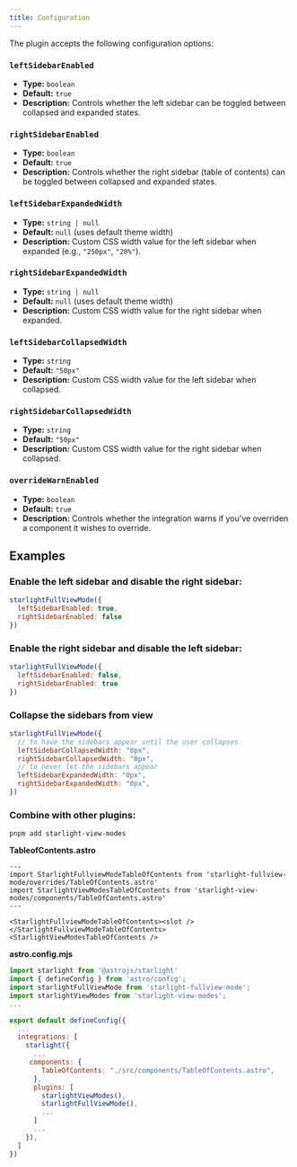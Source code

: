 ```yaml
---
title: Configuration
---
```


The plugin accepts the following configuration options:

### `leftSidebarEnabled`
- **Type:** `boolean`
- **Default:** `true`
- **Description:** Controls whether the left sidebar can be toggled between collapsed and expanded states.

### `rightSidebarEnabled`
- **Type:** `boolean`
- **Default:** `true`
- **Description:** Controls whether the right sidebar (table of contents) can be toggled between collapsed and expanded states.

### `leftSidebarExpandedWidth`
- **Type:** `string | null`
- **Default:** `null` (uses default theme width)
- **Description:** Custom CSS width value for the left sidebar when expanded (e.g., `"250px"`, `"20%"`).

### `rightSidebarExpandedWidth`
- **Type:** `string | null`
- **Default:** `null` (uses default theme width)
- **Description:** Custom CSS width value for the right sidebar when expanded.

### `leftSidebarCollapsedWidth`
- **Type:** `string`
- **Default:** `"50px"`
- **Description:** Custom CSS width value for the left sidebar when collapsed.

### `rightSidebarCollapsedWidth`
- **Type:** `string`
- **Default:** `"50px"`
- **Description:** Custom CSS width value for the right sidebar when collapsed.

### `overrideWarnEnabled`
- **Type:** `boolean`
- **Default:** `true`
- **Description:** Controls whether the integration warns if you've overriden a component it wishes to override.

## Examples

### Enable the left sidebar and disable the right sidebar:
```js
starlightFullViewMode({
  leftSidebarEnabled: true,
  rightSidebarEnabled: false
})
```

### Enable the right sidebar and disable the left sidebar:
```js
starlightFullViewMode({
  leftSidebarEnabled: false,
  rightSidebarEnabled: true
})
```

### Collapse the sidebars from view
```js
starlightFullViewMode({
  // to have the sidebars appear until the user collapses
  leftSidebarCollapsedWidth: "0px",
  rightSidebarCollapsedWidth: "0px",
  // to never let the sidebars appear
  leftSidebarExpandedWidth: "0px",
  rightSidebarExpandedWidth: "0px",
})

```

### Combine with other plugins:
```
pnpm add starlight-view-modes
```
__TableofContents.astro__
```astro
---
import StarlightFullviewModeTableOfContents from 'starlight-fullview-mode/overrides/TableOfContents.astro'
import StarlightViewModesTableOfContents from 'starlight-view-modes/components/TableOfContents.astro'
---

<StarlightFullviewModeTableOfContents><slot /></StarlightFullviewModeTableOfContents>
<StarlightViewModesTableOfContents />
```
__astro.config.mjs__
```js
import starlight from '@astrojs/starlight'
import { defineConfig } from 'astro/config';
import starlightFullViewMode from 'starlight-fullview-mode';
import starlightViewModes from 'starlight-view-modes';
...

export default defineConfig({
  ...
  integrations: [
    starlight({
      ...
     components: {
        TableOfContents: "./src/components/TableOfContents.astro",
      },
      plugins: [
        starlightViewModes(),
        starlightFullViewMode(),
        ...
      ]
      ...
    }),
  ]
})

```
